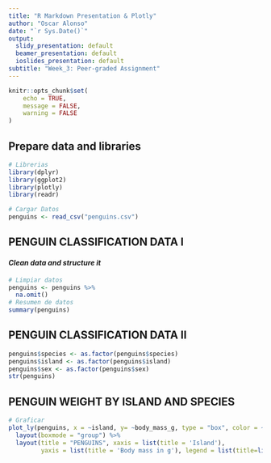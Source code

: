 ---
title: "R Markdown Presentation & Plotly"
author: "Oscar Alonso"
date: "`r Sys.Date()`"
output:
  slidy_presentation: default
  beamer_presentation: default
  ioslides_presentation: default
subtitle: "Week_3: Peer-graded Assignment"
---

```{r setup, include=FALSE}
knitr::opts_chunk$set(
	echo = TRUE,
	message = FALSE,
	warning = FALSE
)
```

## Prepare data and libraries

```{r message=FALSE, warning=FALSE}
# Librerias
library(dplyr)
library(ggplot2)
library(plotly)
library(readr)
```

```{r message=FALSE, warning=FALSE}
# Cargar Datos
penguins <- read_csv("penguins.csv")
```

## PENGUIN CLASSIFICATION DATA I
#### *Clean data and structure it*

```{r message=FALSE, warning=FALSE, comment="", fig.align='center'}
# Limpiar datos
penguins <- penguins %>%
  na.omit()
# Resumen de datos
summary(penguins)
```
## PENGUIN CLASSIFICATION DATA II
```{r message=FALSE, warning=FALSE, comment="", fig.align='center'}
penguins$species <- as.factor(penguins$species)
penguins$island <- as.factor(penguins$island)
penguins$sex <- as.factor(penguins$sex)
str(penguins)
```
## PENGUIN WEIGHT BY ISLAND AND SPECIES
```{r fig.height=6.5, fig.width=14, message=FALSE, warning=FALSE, comment="", fig.align='center'}
# Graficar
plot_ly(penguins, x = ~island, y= ~body_mass_g, type = "box", color = ~factor(species)) %>% 
  layout(boxmode = "group") %>% 
  layout(title = "PENGUINS", xaxis = list(title = 'Island'), 
         yaxis = list(title = 'Body mass in g'), legend = list(title=list(text='Species of penguin')))
```





